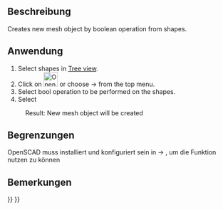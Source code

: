 <languages/>
{{Docnav/de
|[[OpenSCAD_AddOpenSCADElement/de|HinzufügenOpenSCADElement]]
|[[OpenSCAD_Hull/de|Hülle]]
|[[OpenSCAD_Workbench/de|OpenSCAD]]
|IconL=OpenSCAD_AddOpenSCADElement.svg
|IconR=OpenSCAD_Hull.svg
|IconC=Workbench_OpenSCAD.svg
}}

{{GuiCommand/de
|Name=OpenSCAD MeshBoolean
|MenuLocation=OpenSCAD → Mesh Boolean...
‏‎|Workbenches=[[OpenSCAD_Workbench/de|OpenSCAD]]
}}

<span id="Description"></span>
==Beschreibung== 

Creates new mesh object by boolean operation from shapes.

<span id="Usage"></span>
==Anwendung== 

# Select shapes in [[Tree_view|Tree view]].
# Click on [[Image:OpenSCAD_MeshBoolean.svg|32px]] or choose {{KEY|OpenSCAD}}  →  {{KEY|[[Image:OpenSCAD_MeshBoolean.svg|32px]] MeshBoolean ...}} from the top menu.
# Select bool operation to be performed on the shapes.
# Select {{KEY|Perform}}
:Result: New mesh object will be created

<span id="Limitations"></span>
==Begrenzungen== 

OpenSCAD muss installiert und konfiguriert sein in {{KEY|Bearbeiten}}  → {{KEY|Einstellungen}}, um die Funktion nutzen zu können


<span id="Notes"></span>
==Bemerkungen==


{{Docnav/de
|[[OpenSCAD_AddOpenSCADElement/de|HinzufügenOpenSCADElement]]
|[[OpenSCAD_Hull/de|Hülle]]
|[[OpenSCAD_Workbench/de|OpenSCAD]]
|IconL=OpenSCAD_AddOpenSCADElement.svg
|IconR=OpenSCAD_Hull.svg
|IconC=Workbench_OpenSCAD.svg
}}

{{OpenSCAD_Tools_navi{{#translation:}}}}
{{Userdocnavi{{#translation:}}}}